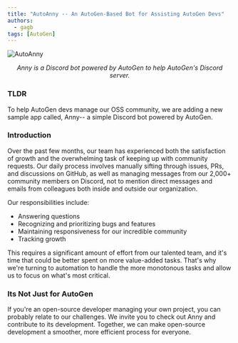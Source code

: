 ```yaml
---
title: "AutoAnny -- An AutoGen-Based Bot for Assisting AutoGen Devs"
authors:
  - gagb
tags: [AutoGen]
---
```


![AutoAnny](img/AutoAnnyLogo.jpg)
<p align="center"><em>Anny is a Discord bot powered by AutoGen to help AutoGen's Discord server.</em></p>

### TLDR

To help AutoGen devs manage our OSS community, we are adding a new sample app called, Anny-- a simple Discord bot powered by AutoGen.

### Introduction

Over the past few months, our team has experienced both the satisfaction of growth and the overwhelming task of keeping up with community requests. Our daily process involves manually sifting through issues, PRs, and discussions on GitHub, as well as managing messages from our 2,000+ community members on Discord, not to mention direct messages and emails from colleagues both inside and outside our organization.

Our responsibilities include:
- Answering questions
- Recognizing and prioritizing bugs and features
- Maintaining responsiveness for our incredible community
- Tracking growth


This requires a significant amount of effort from our talented team, and it's time that could be better spent on more value-added tasks. That's why we're turning to automation to handle the more monotonous tasks and allow us to focus on what's most critical.


### Its Not Just for AutoGen
If you're an open-source developer managing your own project, you can probably relate to our challenges. We invite you to check out Anny and contribute to its development. Together, we can make open-source development a smoother, more efficient process for everyone.
